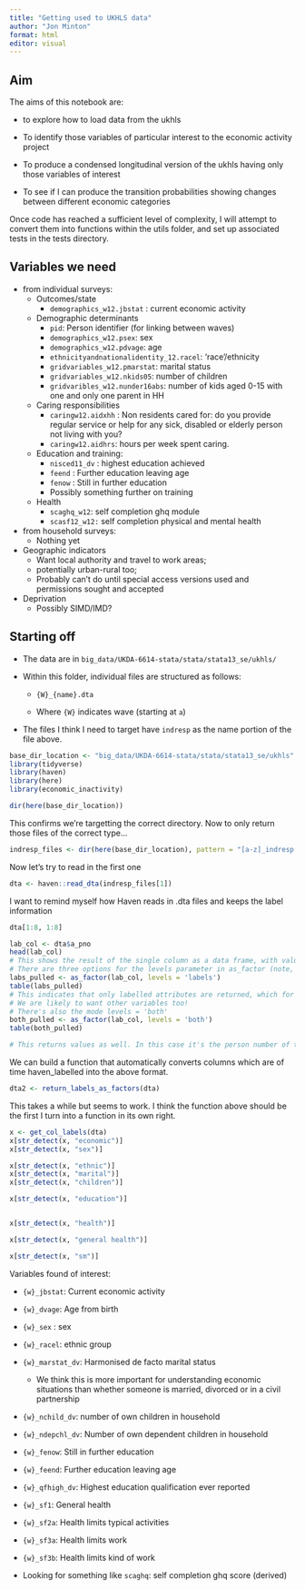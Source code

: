 ```yaml
---
title: "Getting used to UKHLS data"
author: "Jon Minton"
format: html
editor: visual
---
```


## Aim

The aims of this notebook are:

-   to explore how to load data from the ukhls

-   To identify those variables of particular interest to the economic activity project

-   To produce a condensed longitudinal version of the ukhls having only those variables of interest

-   To see if I can produce the transition probabilities showing changes between different economic categories

Once code has reached a sufficient level of complexity, I will attempt to convert them into functions within the utils folder, and set up associated tests in the tests directory.

## Variables we need

-   from individual surveys:
    -   Outcomes/state
        -   `demographics_w12.jbstat` : current economic activity
    -   Demographic determinants
        -   `pid`: Person identifier (for linking between waves)
        -   `demographics_w12.psex`: sex
        -   `demographics_w12.pdvage`: age
        -   `ethnicityandnationalidentity_12.racel`: 'race'/ethnicity
        -   `gridvariables_w12.pmarstat`: marital status
        -   `gridvariables_w12.nkids05`: number of children
        -   `gridvaribles_w12.nunder16abs`: number of kids aged 0-15 with one and only one parent in HH
    -   Caring responsibilities
        -   `caringw12.aidxhh` : Non residents cared for: do you provide regular service or help for any sick, disabled or elderly person not living with you?
        -   `caringw12.aidhrs`: hours per week spent caring.
    -   Education and training:
        -   `nisced11_dv` : highest education achieved
        -   `feend` : Further education leaving age
        -   `fenow` : Still in further education
        -   Possibly something further on training
    -   Health
        -   `scaghq_w12`: self completion ghq module
        -   `scasf12_w12:` self completion physical and mental health
-   from household surveys:
    -   Nothing yet
-   Geographic indicators
    -   Want local authority and travel to work areas;
    -   potentially urban-rural too;
    -   Probably can't do until special access versions used and permissions sought and accepted
-   Deprivation
    -   Possibly SIMD/IMD?

## Starting off

-   The data are in `big_data/UKDA-6614-stata/stata/stata13_se/ukhls/`

-   Within this folder, individual files are structured as follows:

    -   `{W}_{name}.dta`

    -   Where `{W}` indicates wave (starting at `a`)

-   The files I think I need to target have `indresp` as the name portion of the file above.

```r
base_dir_location <- "big_data/UKDA-6614-stata/stata/stata13_se/ukhls"
library(tidyverse)
library(haven)
library(here)
library(economic_inactivity)

```

```r
dir(here(base_dir_location))

```

This confirms we're targetting the correct directory. Now to only return those files of the correct type...

```r
indresp_files <- dir(here(base_dir_location), pattern = "[a-z]_indresp.dta", full.names = TRUE)
```

Now let's try to read in the first one

```r
dta <- haven::read_dta(indresp_files[1])
```

I want to remind myself how Haven reads in .dta files and keeps the label information

```r
dta[1:8, 1:8]

lab_col <- dta$a_pno
head(lab_col)
# This shows the result of the single column as a data frame, with value and label as the two columns. 
# There are three options for the levels parameter in as_factor (note, NOT as.factor()) - 'labels', 'values' and 'both'.
labs_pulled <- as_factor(lab_col, levels = 'labels')
table(labs_pulled)
# This indicates that only labelled attributes are returned, which for this example appear to be different types of missing value. 
# We are likely to want other variables too! 
# There's also the mode levels = 'both' 
both_pulled <- as_factor(lab_col, levels = 'both')
table(both_pulled)

# This returns values as well. In this case it's the person number of the respondent in the household, which is itself a partial indicator of household size. 
```

We can build a function that automatically converts columns which are of time haven_labelled into the above format.

```r
dta2 <- return_labels_as_factors(dta)
```

This takes a while but seems to work. I think the function above should be the first I turn into a function in its own right.

```r
x <- get_col_labels(dta)
x[str_detect(x, "economic")]
x[str_detect(x, "sex")]

x[str_detect(x, "ethnic")]
x[str_detect(x, "marital")]
x[str_detect(x, "children")]

x[str_detect(x, "education")]


x[str_detect(x, "health")]

x[str_detect(x, "general health")]

x[str_detect(x, "sm")]


```

Variables found of interest:

-   `{w}_jbstat`: Current economic activity

-   `{w}_dvage`: Age from birth

-   `{w}_sex` : sex

-   `{w}_racel`: ethnic group

-   `{w}_marstat_dv`: Harmonised de facto marital status

    -   We think this is more important for understanding economic situations than whether someone is married, divorced or in a civil partnership

-   `{w}_nchild_dv`: number of own children in household

-   `{w}_ndepchl_dv`: Number of own dependent children in household

-   `{w}_fenow`: Still in further education

-   `{w}_feend`: Further education leaving age

-   `{w}_qfhigh_dv`: Highest education qualification ever reported

-   `{w}_sf1`: General health

-   `{w}_sf2a`: Health limits typical activities

-   `{w}_sf3a`: Health limits work

-   `{w}_sf3b`: Health limits kind of work

-   Looking for something like `scaghq`: self completion ghq score (derived)
